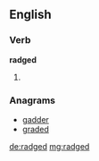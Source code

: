 ==English==

===Verb===
'''radged'''

# {{past of|[[radge]]}}

===Anagrams===
* [[gadder#English|gadder]]
* [[graded#English|graded]]

[[de:radged]]
[[mg:radged]]
